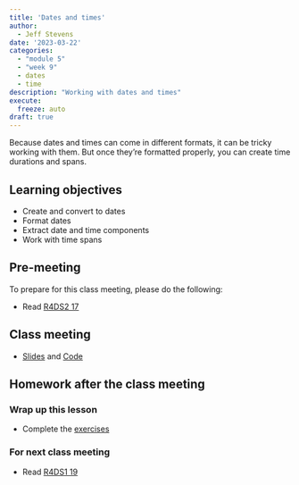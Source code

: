 ```yaml
---
title: 'Dates and times'
author:
  - Jeff Stevens
date: '2023-03-22'
categories: 
  - "module 5"
  - "week 9"
  - dates
  - time
description: "Working with dates and times"
execute:
  freeze: auto
draft: true
---
```


Because dates and times can come in different formats, it can be tricky working with them. But once they're formatted properly, you can create time durations and spans.

## Learning objectives

* Create and convert to dates
* Format dates
* Extract date and time components
* Work with time spans

## Pre-meeting

To prepare for this class meeting, please do the following:

* Read [R4DS2 17](https://r4ds.hadley.nz/datetimes.html){target='_blank'}

## Class meeting

* [Slides](../../slides/23_dates.qmd){target="_blank"} and [Code](../../code/23_dates.html){target="_blank"}

## Homework after the class meeting
### Wrap up this lesson

* Complete the [exercises](https://its-ianr-shiny.unl.edu/users/jstevens5/dpavir2025/23_dates/){target='_blank'}

### For next class meeting

* Read [R4DS1 19](https://r4ds.had.co.nz/functions.html){target='_blank'}
